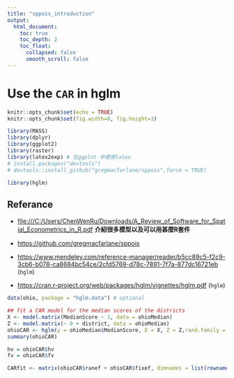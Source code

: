 ```yaml
---
title: "sppois_introduction"
output: 
  html_document:
    toc: true
    toc_depth: 2
    toc_float:
      collapsed: false
      smooth_scroll: false
---
```


# Use the `CAR` in hglm

```r
knitr::opts_chunk$set(echo = TRUE)
knitr::opts_chunk$set(fig.width=8, fig.height=3) 
```

```r
library(MASS)
library(dplyr)
library(ggplot2)
library(raster)
library(latex2exp) # 在ggplot 中使用latex
# install.packages("devtools")
# devtools::install_github("gregmacfarlane/sppois",force = TRUE)

library(hglm)
```

## Referance

- <file:///C:/Users/ChenWenRu/Downloads/A_Review_of_Software_for_Spatial_Econometrics_in_R.pdf> **介紹很多模型以及可以用甚麼R套件**

- <https://github.com/gregmacfarlane/sppois> 
- <https://www.mendeley.com/reference-manager/reader/b5cc89c5-f2c9-3cb6-b078-ca8684bc54ce/2cfd5769-d78c-7891-7f7a-877dc16721eb> (`hglm`)
- <https://cran.r-project.org/web/packages/hglm/vignettes/hglm.pdf> (`hglm`)

```r
data(ohio, package = "hglm.data") # optional 

## fit a CAR model for the median scores of the districts
X <- model.matrix(MedianScore ~ 1, data = ohioMedian)
Z <- model.matrix(~ 0 + district, data = ohioMedian)
ohioCAR <- hglm(y = ohioMedian$MedianScore, X = X, Z = Z,rand.family = CAR(D = ohioDistrictDistMat))
summary(ohioCAR)
```
```r
hv = ohioCAR$hv
fv = ohioCAR$fv
```
```r
CARfit <- matrix(ohioCAR$ranef + ohioCAR$fixef, dimnames = list(rownames(ohioDistrictDistMat), NULL))
```


